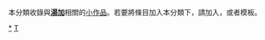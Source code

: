 {{Catnav|頁面分類|地理|大洲|大洋洲|大洋洲国家|汤加}}
{{Catnav|頁面分類|地理|国家|大洋洲国家|汤加}}
{{hiddencat}}
{{WPSS-cat}}
本分類收錄與'''[[湯加|湯加]]'''相關的[[Wikipedia:小作品|小作品]]。若要將條目加入本分類下，請加入'''{{tl|Tonga-stub}}'''，或者'''{{tl|湯加小作品}}'''模板。

[[Category:湯加|*]]
[[Category:大洋洲小作品|T]]